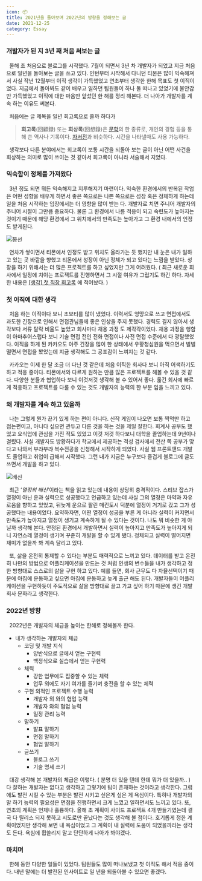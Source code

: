 ```yaml
---
icon: 📦
title: 2021년을 돌아보며 2022년의 방향을 정해보는 글
date: 2021-12-25
category: Essay
---
```


### 개발자가 된 지 3년 째 처음 써보는 글

&nbsp; 올해 초 처음으로 블로그를 시작했다. 7월이 되면서 3년 차 개발자가 되었고 지금 처음으로 일년을 돌아보는 글을 쓰고 있다. 인턴부터 시작해서 다니던 티몬은 많이 익숙해져서 사실 작년 12월부터 이직 생각이 가득했었고 연초부터 생각한 한해 목표도 첫 이직이었다. 지금에서 돌아봐도 같이 배우고 일하던 팀원들이 하나 둘 떠나고 있었기에 불안감만 가득했었고 이직에 대한 마음만 앞섰던 한 해를 정리 해본다. 더 나아가 개발자를 계속 하는 이유도 써본다.

&nbsp; 처음에는 글 제목을 일년 회고록으로 쓸까 하다가

> **회고록**(回顧録) 또는 **회상록**(回想錄)은 [문학](https://ko.wikipedia.org/wiki/%EB%AC%B8%ED%95%99)의 한 종류로, 개인의 경험 등을 통해 쓴 역사나 기록이다. [자서전](https://ko.wikipedia.org/wiki/%EC%9E%90%EC%84%9C%EC%A0%84)과 비슷하다. 시간을 나타낼때도 사용 가능하다.

&nbsp; 생각보다 다른 분야에서는 회고록이 보통 시간을 되돌아 보는 글이 아닌 어떤 사건을 회상하는 의미로 많이 쓰이는 것 같아서 회고록이 아니라 서술해서 지었다.

### 익숙함이 정체를 가져왔다

&nbsp; 3년 정도 되면 뭐든 익숙해지고 지루해지기 마련이다. 익숙한 환경에서의 반복된 작업은 어떤 성향을 배우게 하면서 좋은 쪽으로든 나쁜 쪽으로든 성장 혹은 정체하게 하는데 일을 처음 시작하는 입장에서는 더 영향을 많이 받는 다. 개발자로 치면 주니어 개발자의 주니어 시절이 그만큼 중요하다. 물론 그 환경에서 나름 적응이 되고 숙련도가 높아지는 것이기 때문에 해당 환경에서 그 위치에서의 만족도는 높아가고 그 환경 내에서의 인정도 받게된다.

![봉선](./images/wow.png)

&nbsp; 연차가 쌓이면서 티몬에서 인정도 받고 위치도 올라가는 듯 했지만 내 눈은 내가 일하고 있는 곳 바깥을 향했고 티몬에서 성장이 아닌 정체가 되고 있다는 느낌을 받았다. 성장을 하기 위해서는 더 많은 프로젝트를 하고 싶었지만 그게 어려웠다. ( 최근 새로운 회사에서 일정에 치이는 프로젝트를 진행하면서 그 시절 여유가 그립기도 하긴 하다. 자세한 내용은 [[생각] 첫 직장 회고록](https://www.notion.so/d0dffe085cf140a59efddded5085e27a) 에 적어놨다. )

### 첫 이직에 대한 생각

&nbsp; 처음 하는 이직이다 보니 초보티를 많이 냈었다. 이력서도 엉망으로 쓰고 면접에서도 과도한 긴장으로 인해서 면접관님들께 좋은 인상을 주지 못했다. 경력도 길지 않아서 생각보다 서류 탈락 비율도 높았고 회사마다 채용 과정 도 제각각이었다. 채용 과정을 행함이 아마추어스럽다 보니 기술 면접 전인 전화 면접이나 사전 면접 수준에서 다 광탈했었다. 이직을 하게 된 카카오도 아주 긴장을 많이 한 상태에서 우황청심원을 먹으면서 벌벌 떨면서 면접을 봤었는데 지금 생각해도 그 공포감이 느껴지는 것 같다.

&nbsp; 카카오는 이제 한 달 조금 더 다닌 것 같은데 처음 이직한 회사다 보니 아직 어색하기도 하고 적응 중이다. 티몬에서와 다르게 원하는 만큼 많은 프로젝트를 해볼 수 있을 것 같다. 다양한 분들과 협업하다 보니 이것저것 생각해 볼 수 있어서 좋다. 옮긴 회사에 빠르게 적응하고 프로젝트를 다룰 수 있는 것도 개발자의 능력의 한 부분 임을 느끼고 있다.

### 왜 개발자를 계속 하고 있을까

&nbsp; 나는 그렇게 뭔가 끈기 있게 하는 편이 아니다. 신작 게임이 나오면 보통 찍먹만 하고 접는편이고, 아니다 싶으면 관두고 다른 것을 하는 것을 제일 잘한다. 회계사 공부도 했었고 요식업에 관심을 가진 적도 있었고 이것 저것 하다보니 대학을 졸업하는데 9년이나 걸렸다. 사실 개발자도 방황하다가 학교에서 제공하는 적성 검사에서 전산 쪽 공부가 맞다고 나와서 부랴부랴 복수전공을 신청해서 시작하게 되었다. 사실 웹 프론트앤드 개발도 졸업하고 취업이 급해서 시작했다. 그런 내가 지금은 누구보다 즐겁게 블로그에 글도 쓰면서 개발을 하고 있다.

![배신](./images/fight.png)

&nbsp; 최근 ‘_열정의 배신_’이라는 책을 읽고 있는데 내용이 상당히 충격적이다. 스티브 잡스가 열정이 아닌 운과 실력으로 성공했다고 언급하고 있는데 사실 그의 열정은 마약과 자유로움을 향하고 있었고, 뒤늦게 운으로 팔린 매킨토시 덕분에 열정이 거기로 갔고 그가 성공했다는 내용이었다. 요약하자면, 어떤 열정이 성공을 부른 게 아니라 실력이 커지면서 만족도가 높아지고 열정이 생기고 계속하게 될 수 있다는 것이다. 나도 뭐 비슷한 게 아닐까 생각해 본다. 안정된 환경에서 개발하면서 실력이 높아지고 만족도가 높아지게 되니 자연스레 열정이 생기며 꾸준히 개발을 할 수 있게 됐다. 정체되고 실력이 떨어지면 재미가 없을까 봐 계속 달리고 있다.

&nbsp; 또, 삶을 온전히 통제할 수 있다는 부분도 매력적으로 느끼고 있다. 데이터를 받고 온전히 나만의 방법으로 어플리케이션을 만드는 것 처럼 인생의 변수들을 내가 생각하고 정한 방향대로 스스로의 삶을 구현 하고 있다. 예를 들면, 회사 근무도 다 자율선택이기 때문에 아침에 운동하고 싶으면 아침에 운동하고 늦게 출근 해도 된다. 개발자들이 어플리케이션을 구현하듯이 주도적으로 삶을 방향대로 끌고 가고 싶어 하기 때문에 생긴 개발 회사 문화라고 생각한다.

### 2022년 방향

&nbsp; 2022년은 개발자의 체급을 높이는 한해로 정해볼까 한다.

- 내가 생각하는 개발자의 체급
  - 코딩 및 개발 지식
    - 양반식으로 글에서 얻는 구현력
    - 백정식으로 실습에서 얻는 구현력
  - 체력
    - 강한 업무에도 집중할 수 있는 체력
    - 업무 외에도 자기 여가를 즐기며 충전을 할 수 있는 체력
  - 구현 외적인 프로젝트 수행 능력
    - 개발자 외 와의 협업 능력
    - 개발자 와의 협업 능력
    - 일정 관리 능력
  - 말하기
    - 발표 말하기
    - 면접 말하기
    - 협업 말하기
  - 글쓰기
    - 블로그 쓰기
    - 기술 명세 쓰기

&nbsp; 대강 생각해 본 개발자의 체급은 이렇다. ( 분명 더 있을 텐데 한데 뭐가 더 있을까.. ) 다 잘하는 개발자는 없다고 생각하고 그렇기에 팀이 존재하는 것이라고 생각한다. 그럼에도 발전 시킬 수 있는 부분은 발전 시키고 싶은게 싶은 게 욕심이다. 특히나 개발자의 말 하기 능력의 필요성은 면접을 진행하면서 크게 느꼈고 일하면서도 느끼고 있다. 또, 연초의 계획은 언제나 훌륭하다. 올해 초 계획이 사이드 프로젝트 4개 만들기였는데 결국 다 릴리스 되지 못하고 시도로만 끝났다는 것도 생각해 볼 점이다. 호기롭게 정한 계획이었지만 생각해 보면 내 욕심이었고 그 계획이 내 실력에 도움이 되었을까라는 생각도 든다. 욕심에 휩쓸리지 말고 단단하게 나아가 봐야겠다.

### 마치며

&nbsp; 한해 동안 다양한 일들이 있었다. 팀원들도 많이 떠나보냈고 첫 이직도 해서 적응 중이다. 내년 말에는 더 발전된 인사이트로 일 년을 되돌아볼 수 있으면 좋겠다.
